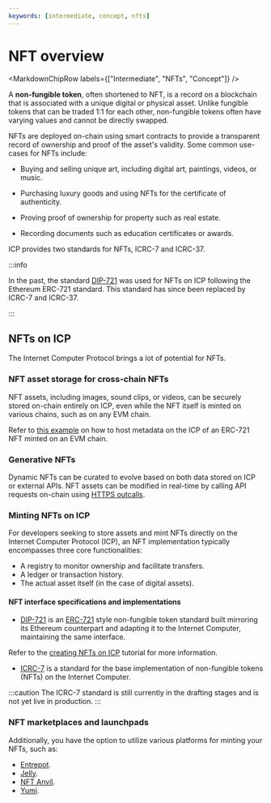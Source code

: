 ```yaml
---
keywords: [intermediate, concept, nfts]
---
```



# NFT overview

<MarkdownChipRow labels={["Intermediate", "NFTs", "Concept"]} />

A **non-fungible token**, often shortened to NFT, is a record on a blockchain that is associated with a unique digital or physical asset. Unlike fungible tokens that can be traded 1:1 for each other, non-fungible tokens often have varying values and cannot be directly swapped.

NFTs are deployed on-chain using smart contracts to provide a transparent record of ownership and proof of the asset's validity. Some common use-cases for NFTs include:

- Buying and selling unique art, including digital art, paintings, videos, or music.

- Purchasing luxury goods and using NFTs for the certificate of authenticity.

- Proving proof of ownership for property such as real estate.

- Recording documents such as education certificates or awards.

ICP provides two standards for NFTs, ICRC-7 and ICRC-37.

:::info

In the past, the standard [DIP-721](https://github.com/Psychedelic/DIP721) was used for NFTs on ICP following the Ethereum ERC-721 standard. This standard has since been replaced by ICRC-7 and ICRC-37.

:::

## NFTs on ICP

The Internet Computer Protocol brings a lot of potential for NFTs.

### NFT asset storage for cross-chain NFTs

NFT assets, including images, sound clips, or videos, can be securely stored on-chain entirely on ICP, even while the NFT itself is minted on various chains, such as on any EVM chain.

Refer to [this example](https://github.com/domwoe/erc-721-ic-assets) on how to host metadata on the ICP of an ERC-721 NFT minted on an EVM chain.

### Generative NFTs

Dynamic NFTs can be curated to evolve based on both data stored on ICP or external APIs. NFT assets can be modified in real-time by calling API requests on-chain using [HTTPS outcalls](/https-outcalls).

### Minting NFTs on ICP

For developers seeking to store assets and mint NFTs directly on the Internet Computer Protocol (ICP), an NFT implementation typically encompasses three core functionalities:

- A registry to monitor ownership and facilitate transfers.
- A ledger or transaction history.
- The actual asset itself (in the case of digital assets).

#### NFT interface specifications and implementations

- [DIP-721](https://github.com/Psychedelic/DIP721) is an [ERC-721](https://eips.ethereum.org/EIPS/eip-721) style non-fungible token standard built mirroring its Ethereum counterpart and adapting it to the Internet Computer, maintaining the same interface.

Refer to the [creating NFTs on ICP](/docs/current/tutorials/developer-journey/level-5/5.4-NFT-tutorial#icrc-7) tutorial for more information.

- [ICRC-7](https://github.com/dfinity/ICRC/tree/54d98a82a626daad6f674f1b8e6b815785f6c8c5/ICRCs/ICRC-7) is a standard for the base implementation of non-fungible tokens (NFTs) on the Internet Computer.

:::caution
The ICRC-7 standard is still currently in the drafting stages and is not yet live in production.
:::

### NFT marketplaces and launchpads

Additionally, you have the option to utilize various platforms for minting your NFTs, such as:

- [Entrepot](https://entrepot.app/).
- [Jelly](https://jelly.xyz/).
- [NFT Anvil](https://nftanvil.com/).
- [Yumi](https://tppkg-ziaaa-aaaal-qatrq-cai.raw.icp0.io/).






